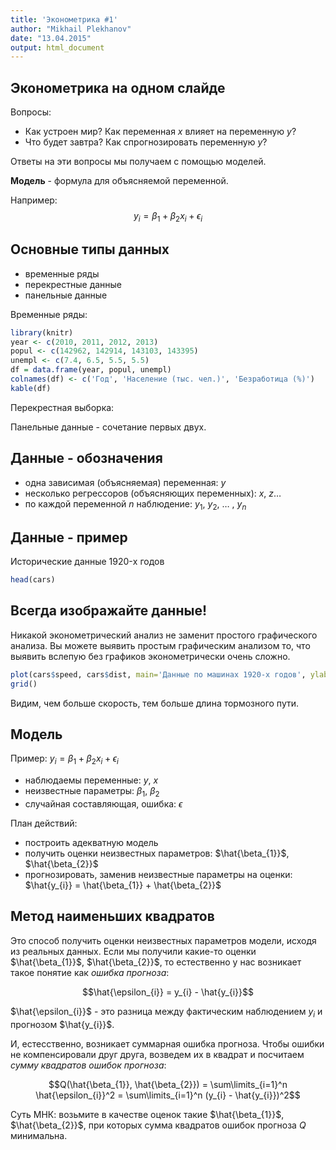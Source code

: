 ```yaml
---
title: 'Эконометрика #1'
author: "Mikhail Plekhanov"
date: "13.04.2015"
output: html_document
---
```


## Эконометрика на одном слайде

Вопросы:

- Как устроен мир? Как переменная $x$ влияет на переменную $y$?
- Что будет завтра? Как спрогнозировать переменную $y$?

Ответы на эти вопросы мы получаем с помощью моделей.

**Модель** - формула для объясняемой переменной.

Например:
$$
y_{i} = \beta_{1} +  \beta_{2}x_{i} + \epsilon_{i}
$$

## Основные типы данных

- временные ряды
- перекрестные данные
- панельные данные

Временные ряды:

```r
library(knitr)
year <- c(2010, 2011, 2012, 2013)
popul <- c(142962, 142914, 143103, 143395)
unempl <- c(7.4, 6.5, 5.5, 5.5)
df = data.frame(year, popul, unempl)
colnames(df) <- c('Год', 'Население (тыс. чел.)', 'Безработица (%)')
kable(df)
```

Перекрестная выборка:

<!-- TODO/FIXME Таблица с олимпиадой -->

Панельные данные -  сочетание первых двух.

## Данные - обозначения

- одна зависимая (объясняемая) переменная: $y$
- несколько регрессоров (объясняющих переменных): $x$, $z$...
- по каждой переменной $n$ наблюдение: $y_1$, $y_2$, ... , $y_n$

## Данные - пример

Исторические данные 1920-x годов

```r
head(cars)
```

## Всегда изображайте данные!

Никакой эконометрический анализ не заменит простого графического анализа. Вы можете выявить простым графическим анализом то, что выявить вслепую без графиков эконометрически очень сложно.

```r
plot(cars$speed, cars$dist, main='Данные по машинах 1920-х годов', ylab = 'Длина тормозного пути (м)', xlab='Скорость машины (км/ч')
grid()
```

Видим, чем больше скорость, тем больше длина тормозного пути.

## Модель

Пример: $y_{i} = \beta_{1} + \beta_{2}x_{i}+\epsilon_{i}$

- наблюдаемы переменные: $y$, $x$
- неизвестные параметры: $\beta_1$, $\beta_2$
- случайная составляющая, ошибка: $\epsilon$

План действий:

- построить адекватную модель
- получить оценки неизвестных параметров: $\hat{\beta_{1}}$, $\hat{\beta_{2}}$
- прогнозировать, заменив неизвестные параметры на оценки: $\hat{y_{i}} = \hat{\beta_{1}} + \hat{\beta_{2}}$

## Метод наименьших квадратов

Это способ получить оценки неизвестных параметров модели, исходя из реальных данных. Если мы получили какие-то оценки $\hat{\beta_{1}}$, $\hat{\beta_{2}}$, то естественно у нас возникает такое понятие как *ошибка прогноза*:

$$\hat{\epsilon_{i}} = y_{i} - \hat{y_{i}}$$

$\hat{\epsilon_{i}}$ - это разница между фактическим наблюдением $y_{i}$ и прогнозом $\hat{y_{i}}$.

И, естесственно, возникает суммарная ошибка прогноза. Чтобы ошибки не компенсировали друг друга, возведем их в квадрат и посчитаем *сумму квадратов ошибок прогноза*:

$$Q(\hat{\beta_{1}}, \hat{\beta_{2}}) = \sum\limits_{i=1}^n \hat{\epsilon_{i}}^2 = \sum\limits_{i=1}^n (y_{i} - \hat{y_{i}})^2$$

Суть МНК: возьмите в качестве оценок такие $\hat{\beta_{1}}$, $\hat{\beta_{2}}$, при которых сумма квадратов ошибок прогноза $Q$ минимальна.